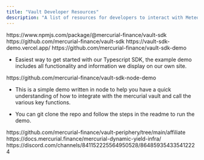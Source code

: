 ```yaml
---
title: "Vault Developer Resources"
description: "A list of resources for developers to interact with Meteora Vault Program"
---
```


<Card title="NPM" href="https://www.npmjs.com/package/@mercurial-finance/vault-sdk" icon="npm" iconType="solid" horizontal>
https://www.npmjs.com/package/@mercurial-finance/vault-sdk
</Card>

<Card title="SDK" href="https://github.com/mercurial-finance/vault-sdk" icon="code" iconType="solid" horizontal>
https://github.com/mercurial-finance/vault-sdk
</Card>

<Card title="Demo" href="https://vault-sdk-demo.vercel.app/" icon="desktop" iconType="solid" horizontal>
https://vault-sdk-demo.vercel.app/
</Card>

<Card title="Demo repo" href="https://github.com/mercurial-finance/vault-sdk-demo" icon="github" iconType="solid" horizontal>
https://github.com/mercurial-finance/vault-sdk-demo
</Card>

* Easiest way to get started with our Typescript SDK, the example demo includes all functionality and information we display on our own site.

<Card title="Node Demo repo" href="https://github.com/mercurial-finance/vault-sdk-node-demo" icon="git-alt" iconType="solid" horizontal>
https://github.com/mercurial-finance/vault-sdk-node-demo
</Card>

* This is a simple demo written in node to help you have a quick understanding of how to integrate with the mercurial vault and call the various key functions.

* You can git clone the repo and follow the steps in the readme to run the demo.

<Card title="Affiliate Program (currently on hold)" href="https://github.com/mercurial-finance/vault-periphery/tree/main/affiliate" icon="handshake" iconType="solid" horizontal>
https://github.com/mercurial-finance/vault-periphery/tree/main/affiliate
</Card>

<Card title="Docs" href="https://docs.mercurial.finance/mercurial-dynamic-yield-infra/" icon="book" iconType="solid" horizontal>
https://docs.mercurial.finance/mercurial-dynamic-yield-infra/
</Card>

<Card title="Discord" href="https://discord.com/channels/841152225564950528/864859354335412224" icon="discord" iconType="solid" horizontal>
https://discord.com/channels/841152225564950528/864859354335412224
</Card>
